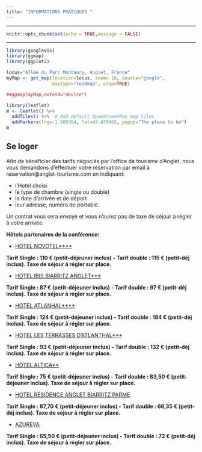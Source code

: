 ```yaml
---
title: "INFORMATIONS PRATIQUES "
---
```


***

```r
knitr::opts_chunk$set(echo = TRUE,message = FALSE)
```

***
```r
library(googleVis)
library(ggmap)
library(ggplot2)
```

```r
locus="Allée du Parc Montaury, Anglet, France"
myMap <- get_map(location=locus, zoom= 16, source="google", 
                 maptype="roadmap", crop=TRUE)
```

```r
##ggmap(myMap,extend="device")
```

```r
library(leaflet)
m <- leaflet() %>%
  addTiles() %>%  # Add default OpenStreetMap map tiles
  addMarkers(lng=-1.509304, lat=43.479965, popup="The place to be")
m
```

## Se loger

Afin de bénéficier des tarifs négociés par l'office de tourisme d'Anglet, nous vous demandons d'effectuer votre réservation par email  à reservation@anglet-tourisme.com en indiquant:

- l'Hotel choisi
- le type de chambre (single ou double)
- la date d'arrivée et de départ
- leur adresse, numéro de portable.

Un contrat vous sera envoyé et vous n'aurez pas de taxe de séjour à régler à votre arrivée.


**Hôtels partenaires de la conférence:**

- [HOTEL NOVOTEL****](http://www.anglet-tourisme.com/diffusio/fr/ou-dormir/hebergements/hotel/anglet/novotel-resort--spa-biarritz-anglet-ang003_TFOHOTAQU06401SGM8T.php#we12[glGeo]=13~43.4509~-1.5764~43.5348~-1.4722&we12[glOnglet]=none&we12[glDispo]=0~0~0~0&we12[id0]=|LiHotelsV01|Defaut|0|1|MoHotelsV01|FO|S&prefixeInst=we12&layerId=id0)

**Tarif Single : 110 € (petit-déjeuner inclus) -  Tarif double : 115 €
(petit-déj inclus). Taxe de séjour à régler sur place.**

- [HOTEL IBIS BIARRITZ ANGLET***](http://www.anglet-tourisme.com/diffusio/fr/ou-dormir/hebergements/hotel/anglet/hotel-ibis-biarritz-anglet-aeroport_TFOHOTAQU06401SGNKR.php#we12[glGeo]=13~43.4509~-1.5764~43.5348~-1.4722&we12[glOnglet]=none&we12[glDispo]=0~0~0~0&we12[id0]=|LiHotelsV01|Defaut|0|1|MoHotelsV01|FO|S&prefixeInst=we12&layerId=id0)

**Tarif Single : 87 € (petit-déjeuner inclus) -  Tarif double : 97 €
(petit-déj inclus). Taxe de séjour à régler sur place.**



- [HOTEL ATLANHAL****](http://www.anglet-tourisme.com/diffusio/fr/ou-dormir/hebergements/hotel/anglet/hotel-atlanthal-ang004_TFOHOTAQU06401SGM8P.php#we12[glGeo]=13~43.4509~-1.5764~43.5348~-1.4722&we12[glOnglet]=none&we12[glDispo]=0~0~0~0&we12[id0]=|LiHotelsV01|Defaut|0|1|MoHotelsV01|FO|S&prefixeInst=we12&layerId=id0)

**Tarif Single : 124 € (petit-déjeuner inclus) -  Tarif double : 184 €
(petit-déj inclus). Taxe de séjour à régler sur place.**


- [HOTEL LES TERRASSES D'ATLANTHAL***](http://www.anglet-tourisme.com/diffusio/fr/ou-dormir/hebergements/hotel/anglet/hotel-les-terrasses-d-atlanthal-ang005_TFOHOTAQU06401SGMOM.php#we12[glGeo]=13~43.4509~-1.5764~43.5348~-1.4722&we12[glOnglet]=none&we12[glDispo]=0~0~0~0&we12[id0]=|LiHotelsV01|Defaut|0|1|MoHotelsV01|FO|S&prefixeInst=we12&layerId=id0)

**Tarif Single : 93 € (petit-déjeuner inclus) -  Tarif double : 132 € (petit-déj inclus). Taxe de séjour à
régler sur place.**

- [HOTEL ALTICA**](http://www.anglet-tourisme.com/diffusio/fr/ou-dormir/hebergements/hotel/anglet/hotel-altica-ang007_TFOHOTAQU06401SGML8.php#we12[glGeo]=13~43.4509~-1.5764~43.5348~-1.4722&we12[glOnglet]=none&we12[glDispo]=0~0~0~0&we12[id0]=|LiHotelsV01|Defaut|0|1|MoHotelsV01|FO|S&prefixeInst=we12&layerId=id0)

**Tarif Single : 75 € (petit-déjeuner inclus) -  Tarif double : 83,50 €
(petit-déjeuner inclus). Taxe de séjour à régler sur place.**

- [HOTEL RESIDENCE ANGLET BIARRITZ PARME](http://www.anglet-tourisme.com/diffusio/fr/ou-dormir/hebergements/residence-hoteliere/anglet/residence-anglet-biarritz-parme-ang011_TFORETAQU06401SGMPE.php#we12[glGeo]=13~43.4509~-1.5764~43.5348~-1.4722&we12[glOnglet]=none&we12[glDispo]=0~0~0~0&we12[id0]=|LiResidencesV01|Defaut|0|1|MoVide&prefixeInst=we12&layerId=id0)

**Tarif Single : 87,70 € (petit-déjeuner inclus) -  Tarif double :
66,35 € (petit-déj inclus). Taxe de séjour à régler sur place.**



- [AZUREVA](http://www.anglet-tourisme.com/diffusio/fr/ou-dormir/hebergements/village-vacances/anglet/azureva-anglet-ang012_TFOVILAQU06401SGMRH.php#we12[glGeo]=13~43.4509~-1.5764~43.5348~-1.4722&we12[glOnglet]=none&we12[glDispo]=0~0~0~0&we12[id0]=|LiVillagesVacancesResidencesTourismeV01|Defaut|0|1|MoVide&prefixeInst=we12&layerId=id0)

**Tarif Single : 65,50 € (petit-déjeuner inclus) -  Tarif double : 72 €
(petit-déj inclus). Taxe de séjour à régler sur place.**


